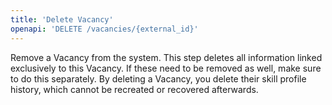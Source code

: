 ```yaml
---
title: 'Delete Vacancy'
openapi: 'DELETE /vacancies/{external_id}'
---
```


Remove a Vacancy from the system. This step deletes all information linked exclusively to this Vacancy. If these need to be removed as well, make sure to do this separately. By deleting a Vacancy, you delete their skill profile history, which cannot be recreated or recovered afterwards.
